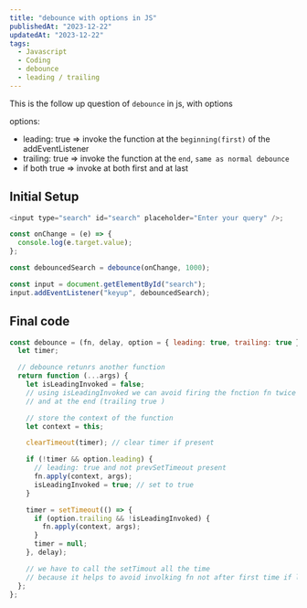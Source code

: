 ```yaml
---
title: "debounce with options in JS"
publishedAt: "2023-12-22"
updatedAt: "2023-12-22"
tags:
  - Javascript
  - Coding
  - debounce
  - leading / trailing
---
```


This is the follow up question of `debounce` in js, with options

options:

- leading: true => invoke the function at the `beginning(first)` of the addEventListener
- trailing: true => invoke the function at the `end`, `same as normal debounce`
- if both true => invoke at both first and at last

## Initial Setup

```js
<input type="search" id="search" placeholder="Enter your query" />;

const onChange = (e) => {
  console.log(e.target.value);
};

const debouncedSearch = debounce(onChange, 1000);

const input = document.getElementById("search");
input.addEventListener("keyup", debouncedSearch);
```

## Final code

```js
const debounce = (fn, delay, option = { leading: true, trailing: true }) => {
  let timer;

  // debounce retunrs another function
  return function (...args) {
    let isLeadingInvoked = false;
    // using isLeadingInvoked we can avoid firing the fnction fn twice at the start (leading true )
    // and at the end (trailing true )

    // store the context of the function
    let context = this;

    clearTimeout(timer); // clear timer if present

    if (!timer && option.leading) {
      // leading: true and not prevSetTimeout present
      fn.apply(context, args);
      isLeadingInvoked = true; // set to true
    }

    timer = setTimeout(() => {
      if (option.trailing && !isLeadingInvoked) {
        fn.apply(context, args);
      }
      timer = null;
    }, delay);

    // we have to call the setTimout all the time
    // because it helps to avoid involking fn not after first time if leading is true
  };
};
```
